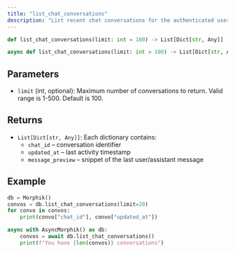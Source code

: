 ```yaml
---
title: "list_chat_conversations"
description: "List recent chat conversations for the authenticated user"
---
```


<Tabs>
  <Tab title="Sync">

  ```python
  def list_chat_conversations(limit: int = 100) -> List[Dict[str, Any]]
  ```

  </Tab>
  <Tab title="Async">

  ```python
  async def list_chat_conversations(limit: int = 100) -> List[Dict[str, Any]]
  ```

  </Tab>
</Tabs>

## Parameters

- `limit` (int, optional): Maximum number of conversations to return. Valid range is 1-500. Default is 100.

## Returns

- `List[Dict[str, Any]]`: Each dictionary contains:
  - `chat_id` – conversation identifier
  - `updated_at` – last activity timestamp
  - `message_preview` – snippet of the last user/assistant message

## Example

<Tabs>
  <Tab title="Sync">

  ```python
  db = Morphik()
  convos = db.list_chat_conversations(limit=20)
  for convo in convos:
      print(convo["chat_id"], convo["updated_at"])
  ```

  </Tab>
  <Tab title="Async">

  ```python
  async with AsyncMorphik() as db:
      convos = await db.list_chat_conversations()
      print(f"You have {len(convos)} conversations")
  ```

  </Tab>
</Tabs> 